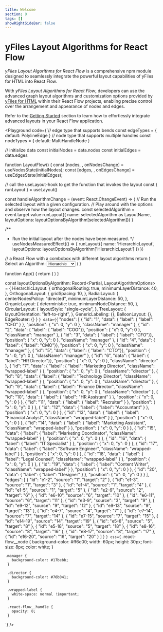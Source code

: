 ```yaml
---
title: Welcome
section: 0
tags: []
showRightSideBar: false
---
```




# yFiles Layout Algorithms for React Flow

*yFiles Layout Algorithms for React Flow* is a comprehensive npm module designed to seamlessly integrate the powerful layout
capabilities of yFiles for HTML into React Flow.

With *yFiles Layout Algorithms for React Flow*, developers can use the advanced
graph layout algorithms and customization options provided by [yFiles for HTML](https://www.yworks.com/products/yfiles)
within their React Flow projects, enabling precise control over the arrangement and appearance of nodes and edges.

Refer to the [Getting Started](gettingstarted) section to
learn how to effortlessly integrate advanced layouts in your React Flow application.

<Playground
  code={`// edge type that supports bends
const edgeTypes = {
  default: PolylineEdge
}
// node type that supports multiple handles
const nodeTypes = {
  default: MultiHandleNode
}

// initialize data
const initialNodes = data.nodes
const initialEdges = data.edges

function LayoutFlow() {
  const [nodes, , onNodesChange] = useNodesState(initialNodes);
  const [edges, , onEdgesChange] = useEdgesState(initialEdges);

  // call the useLayout-hook to get the function that invokes the layout
  const { runLayout } = useLayout()

  const handleAlgorithmChange = (event: React.ChangeEvent<HTMLSelectElement>) => {
    // Run the selected layout with a given configuration.
    // Play around with the options and observe how the layout changes.
    const selectedAlgorithm = event.target.value
    runLayout({ name: selectedAlgorithm as LayoutName, layoutOptions: layoutOptionsByAlgorithm[selectedAlgorithm]})
  }

  /**
   *  Run the initial layout after the nodes have been measured.
   */
  useNodesMeasuredEffect(() => {
    runLayout({ name: 'HierarchicLayout', layoutOptions: layoutOptionsByAlgorithm['HierarchicLayout'] })
  })

  // a React Flow with a combobox with different layout algorithms
  return (
      <ReactFlow
          nodes={nodes}
          edges={edges}
          nodeTypes={nodeTypes}
          edgeTypes={edgeTypes}
          onNodesChange={onNodesChange}
          onEdgesChange={onEdgesChange}
      >
        <Panel position="top-left">
          <label htmlFor="algorithm">Select an Algorithm: </label>
          <select
            id="algorithm"
            onChange={handleAlgorithmChange}
          >
            <option value="HierarchicLayout">Hierarchic</option>
            <option value="OrthogonalLayout">Orthogonal</option>
            <option value="RadialLayout">Radial</option>
            <option value="CircularLayout">Circular</option>
            <option value="OrganicLayout">Organic</option>
            <option value="TreeLayout">Tree</option>
            <option value="BalloonLayout">Balloon</option>
            <option value="EdgeRouter">EdgeRouter</option>
          </select>
        </Panel>
      </ReactFlow>
  )
}

function App() {
  return (
    <ReactFlowProvider>
      <LayoutFlow></LayoutFlow>
    </ReactFlowProvider>
  )
}

const layoutOptionsByAlgorithm: Record<Partial<LayoutName>, LayoutAlgorithmOptions> = {
  HierarchicLayout: {
    orthogonalRouting: true,
    minimumLayerDistance: 40,
  },
  OrthogonalLayout: {
    gridSpacing: 10,
  },
  RadialLayout: {
    centerNodesPolicy: "directed",
    minimumLayerDistance: 50,
  },
  OrganicLayout: {
    deterministic: true,
    minimumNodeDistance: 50,
  },
  CircularLayout: {
    layoutStyle: "single-cycle",
  },
  TreeLayout: {
    layoutOrientation: "left-to-right",
  },
  GenericLabeling: {},
  BalloonLayout: {},
  EdgeRouter: {}
}
`}
data={`{
  "nodes": [
    {
      "id": "1",
      "data": { "label": { "label": "CEO" } },
      "position": { "x": 0, "y": 0 },
      "className": "manager"
    },
    {
      "id": "2",
      "data": { "label": { "label": "COO"}},
      "position": { "x": 0, "y": 0 },
      "className": "manager"
    },
    {
      "id": "3",
      "data": { "label": { "label": "CFO"}},
      "position": { "x": 0, "y": 0 },
      "className": "manager"
    },
    {
      "id": "4",
      "data": { "label": { "label": "CMO"}},
      "position": { "x": 0, "y": 0 },
      "className": "manager"
    },
    {
      "id": "5",
      "data": { "label": { "label": "CTO"}},
      "position": { "x": 0, "y": 0 },
      "className": "manager"
    },
    {
      "id": "6",
      "data": { "label": { "label": "HR Director"}},
      "position": { "x": 0, "y": 0 },
      "className": "director"
    },
    {
      "id": "7",
      "data": { "label": { "label": "Marketing Director", "className": "wrapped-label" } },
      "position": { "x": 0, "y": 0 },
      "className": "director"
    },
    {
      "id": "8",
      "data": { "label": { "label": "Technology Director", "className": "wrapped-label" } },
      "position": { "x": 0, "y": 0 },
      "className": "director"
    },
    {
      "id": "9",
      "data": { "label": { "label": "Finance Director", "className": "wrapped-label" } },
      "position": { "x": 0, "y": 0 },
      "className": "director"
    },
    {
      "id": "10",
      "data": { "label": { "label": "HR Assistant" } },
      "position": { "x": 0, "y": 0 }
    },
    {
      "id": "11",
      "data": { "label": { "label": "Recruiter" } },
      "position": { "x": 0, "y": 0 }
    },
    {
      "id": "12",
      "data": { "label": { "label": "Accountant" } },
      "position": { "x": 0, "y": 0 }
    },
    {
      "id": "13",
      "data": { "label": { "label": "Financial Analyst", "className": "wrapped-label" } },
      "position": { "x": 0, "y": 0 }
    },
    {
      "id": "14",
      "data": { "label": { "label": "Marketing Assistant", "className": "wrapped-label" } },
      "position": { "x": 0, "y": 0 }
    },
    {
      "id": "15",
      "data": { "label": { "label": "Marketing Coordinator", "className": "wrapped-label" } },
      "position": { "x": 0, "y": 0 }
    },
    {
      "id": "16",
      "data": { "label": { "label": "IT Specialist" } },
      "position": { "x": 0, "y": 0 }
    },
    {
      "id": "17",
      "data": { "label": { "label": "Software Engineer", "className": "wrapped-label" } },
      "position": { "x": 0, "y": 0 }
    },
    {
      "id": "18",
      "data": { "label": { "label": "Legal Counsel", "className": "wrapped-label" } },
      "position": { "x": 0, "y": 0 }
    },
    {
      "id": "19",
      "data": { "label": { "label": "Content Writer", "className": "wrapped-label" } },
      "position": { "x": 0, "y": 0 }
    },
    {
      "id": "20",
      "data": { "label": { "label": "Designer" } },
      "position": { "x": 0, "y": 0 }
    }
  ],
  "edges": [
    { "id": "e1-2", "source": "1", "target": "2" },
    { "id": "e1-3", "source": "1", "target": "3" },
    { "id": "e1-4", "source": "1", "target": "4" },
    { "id": "e1-5", "source": "1", "target": "5" },
    { "id": "e2-6", "source": "2", "target": "6" },
    { "id": "e6-10", "source": "6", "target": "10" },
    { "id": "e6-11", "source": "6", "target": "11" },
    { "id": "e3-9", "source": "3", "target": "9" },
    { "id": "e9-12", "source": "9", "target": "12" },
    { "id": "e9-13", "source": "9", "target": "13" },
    { "id": "e4-7", "source": "4", "target": "7" },
    { "id": "e7-14", "source": "7", "target": "14" },
    { "id": "e7-15", "source": "7", "target": "15" },
    { "id": "e14-19", "source": "14", "target": "19" },
    { "id": "e5-8", "source": "5", "target": "8" },
    { "id": "e5-18", "source": "5", "target": "18" },
    { "id": "e8-16", "source": "8", "target": "16" },
    { "id": "e8-17", "source": "8", "target": "17" },
    { "id": "e16-20", "source": "16", "target": "20" }
  ]
}
`}
css={`
    .react-flow__node {
       background-color: #ff6c00;
       width: 60px;
       height: 30px;
       font-size: 8px;
       color: white;
    }

    .manager {
       background-color: #17bebb;
     }

     .director {
       background-color: #76b041;
     }

     .wrapped-label {
       white-space: normal !important;
     }

     .react-flow__handle {
       opacity: 0;
     }
`}
/>
